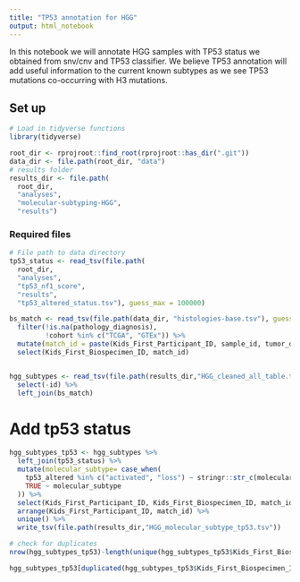 ```yaml
---
title: "TP53 annotation for HGG"
output: html_notebook
---
```


In this notebook we will annotate HGG samples with TP53 status we obtained from snv/cnv and TP53 classifier. We believe TP53 annotation will add useful information to the current known subtypes as we see TP53 mutations co-occurring with H3 mutations.

## Set up
```r
# Load in tidyverse functions
library(tidyverse)

root_dir <- rprojroot::find_root(rprojroot::has_dir(".git"))
data_dir <- file.path(root_dir, "data")
# results folder
results_dir <- file.path(
  root_dir,
  "analyses",
  "molecular-subtyping-HGG",
  "results")
```


### Required files
```r
# File path to data directory
tp53_status <- read_tsv(file.path(
  root_dir,
  "analyses",
  "tp53_nf1_score",
  "results",
  "tp53_altered_status.tsv"), guess_max = 100000) 

bs_match <- read_tsv(file.path(data_dir, "histologies-base.tsv"), guess_max = 100000) %>%
  filter(!is.na(pathology_diagnosis),
         !cohort %in% c("TCGA", "GTEx")) %>%
  mutate(match_id = paste(Kids_First_Participant_ID, sample_id, tumor_descriptor, composition, cell_line_composition, cell_line_passage, sep = "_")) %>%
  select(Kids_First_Biospecimen_ID, match_id) 


hgg_subtypes <- read_tsv(file.path(results_dir,"HGG_cleaned_all_table.tsv")) %>%
  select(-id) %>%
  left_join(bs_match)

```

# Add tp53 status 
```r
hgg_subtypes_tp53 <- hgg_subtypes %>%
  left_join(tp53_status) %>%
  mutate(molecular_subtype= case_when(
    tp53_altered %in% c("activated", "loss") ~ stringr::str_c(molecular_subtype,", TP53"),
    TRUE ~ molecular_subtype
  )) %>%
  select(Kids_First_Participant_ID, Kids_First_Biospecimen_ID, match_id, molecular_subtype, molecular_subtype_methyl, CNS_region) %>%
  arrange(Kids_First_Participant_ID, match_id) %>%
  unique() %>%
  write_tsv(file.path(results_dir,"HGG_molecular_subtype_tp53.tsv"))

# check for duplicates
nrow(hgg_subtypes_tp53)-length(unique(hgg_subtypes_tp53$Kids_First_Biospecimen_ID))

hgg_subtypes_tp53[duplicated(hgg_subtypes_tp53$Kids_First_Biospecimen_ID) | duplicated(hgg_subtypes_tp53$Kids_First_Biospecimen_ID, fromLast = TRUE), ]

```
